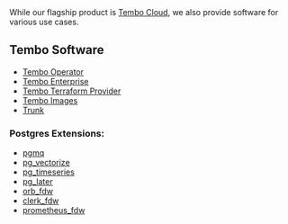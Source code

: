 
<Callout variant='tip'>
	While our flagship product is <a href="https://cloud.tembo.io">Tembo Cloud</a>,
	we also provide software for various use cases.
</Callout>

## Tembo Software

* <a href="/docs/product/software/tembo-operator/overview">Tembo Operator</a>
* <a href="/docs/product/software/tembo-enterprise/overview">Tembo Enterprise</a>
* <a href="https://github.com/tembo-io/terraform-provider-tembo">Tembo Terraform Provider</a>
* <a href="https://github.com/tembo-io/tembo-images">Tembo Images</a>
* <a href="https://github.com/tembo-io/trunk">Trunk</a>

### Postgres Extensions:

* <a href="https://github.com/tembo-io/pgmq">pgmq</a>
* <a href="https://github.com/tembo-io/pg_vectorize">pg_vectorize</a>
* <a href="https://github.com/tembo-io/pg_timeseries">pg_timeseries</a>
* <a href="https://github.com/tembo-io/pg_later">pg_later</a>
* <a href="https://github.com/tembo-io/orb_fdw">orb_fdw</a>
* <a href="https://github.com/tembo-io/clerk_fdw">clerk_fdw</a>
* <a href="https://github.com/tembo-io/prometheus_fdw">prometheus_fdw</a>

